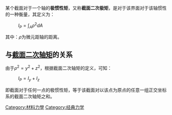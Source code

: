 某个截面对于一个轴的'''极惯性矩'''，又称'''截面二次极矩'''，是对于该界面对于该轴惯性的一种衡量，其定义为：

: <math>I_P=\int_A \rho^2 dA</math>

其中：<math>\rho</math>为微元距轴的距离。

==与[[截面二次轴矩|截面二次轴矩]]的关系==
由于<math>\rho^2=y^2+z^2</math>，根据截面二次轴矩的定义，可知：

: <math>I_P=I_y+I_z</math>

即截面对于任何一点的极惯性矩，等于该截面对以该点为原点的任意一组正交坐标系的截面二次轴矩之和。

[[Category:材料力學|Category:材料力學]]
[[Category:经典力学|Category:经典力学]]
